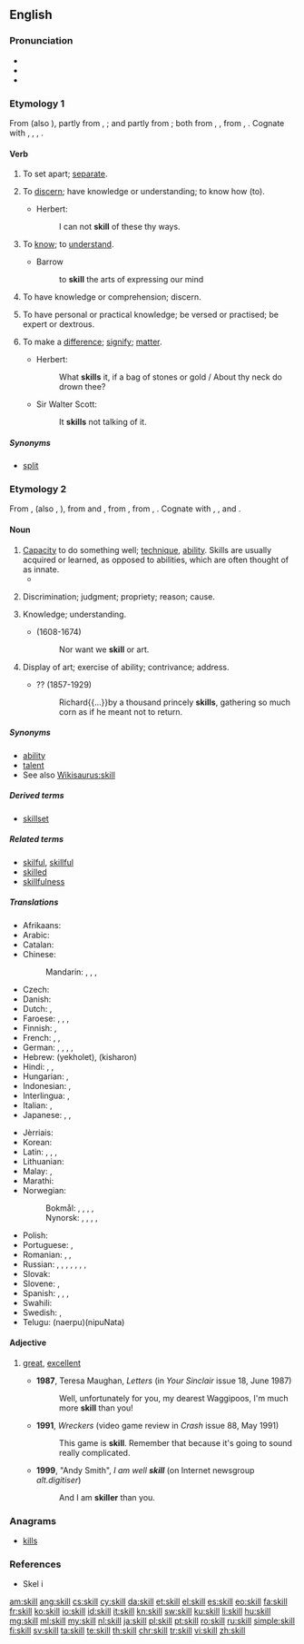 ==English==
{{wikipedia}}

===Pronunciation===
* {{IPA|/skɪl/}}
* {{audio|en-us-skill.ogg|Audio (US)}}
* {{rhymes|ɪl}}

===Etymology 1===
From {{etyl|enm|en}} {{term|skilen|lang=enm}} (also {{term|schillen|lang=enm}}), partly from {{etyl|ang|en}} {{term|scylian|lang=ang}}, {{term|scielian||to separate, part, divide off|lang=ang}}; and partly from {{etyl|non|en}} {{term|skilja||to divide, separate|lang=non}}; both from {{etyl|gem-pro|en}} {{term/t|gem-pro|*skilōną}}, {{term/t|gem-pro|*skiljaną||to divide, limit}}, from {{etyl|ine-pro|en}} {{term/t|ine-pro|*(s)kalǝ-}}, {{term/t|ine-pro|*(s)kelǝ-||to split, cut}}. Cognate with {{etyl|da|-}} {{term|skille||to separate, discard|lang=da}}, {{etyl|sv|-}} {{term|skilja||to distinguish, differentiate, part|lang=sv}}, {{etyl|is|-}} {{term|skilja||to understand|lang=is}}, {{etyl|nl|-}} {{term|schelen||to make a difference|lang=nl}}.

====Verb====
{{en-verb}}

# {{context|transitive|lang=en}} To set apart; [[separate]].
# {{context|transitive|chiefly|dialectal|lang=en}} To [[discern]]; have knowledge or understanding; to know how (to).
#* {{rfdate}} Herbert:
#*: I can not '''skill''' of these thy ways.
# {{context|transitive|lang=en}} To [[know]]; to [[understand]].
#* Barrow
#*: to '''skill''' the arts of expressing our mind
# {{context|intransitive|lang=en}} To have knowledge or comprehension; discern.
# {{context|intransitive|lang=en}} To have personal or practical knowledge; be versed or practised; be expert or dextrous.
# {{context|intransitive|archaic|lang=en}} To make a [[difference]]; [[signify]]; [[matter]].
#* {{rfdate}} Herbert:
#*: What '''skills''' it, if a bag of stones or gold / About thy neck do drown thee?
#* {{rfdate}} Sir Walter Scott:
#*: It '''skills''' not talking of it.

=====Synonyms=====
* {{sense|separate}}  [[split]] {{context|call management systems|lang=en}}

===Etymology 2===
From {{etyl|enm|en}} {{term|skill|lang=enm}}, {{term|skille|lang=enm}} (also {{term|schil|lang=enm}}, {{term|schile|lang=enm}}), from {{etyl|ang|en}} {{term/t|ang|*scile}} and {{etyl|non|en}} {{term|skil||a distinction, discernment, knowledge|lang=non}}, from {{etyl|gem-pro|en}} {{term/t|gem-pro|*skilin||separation, limit}}, from {{etyl|ine-pro|en}} {{term/t|ine-pro|*(s)kalǝ-}}, {{term/t|ine-pro|*(s)kelǝ-||to split, cut}}. Cognate with {{etyl|da|-}} {{term|skel||a separation, boundary, divide|lang=da}}, {{etyl|sv|-}} {{term|skäl||reason|lang=sv}}, {{etyl|nl|-}} {{term|verschil||difference|lang=nl}} and {{term|schillen||pos=v|to sperate the outer layer (''schil'') from the product|lang=nl}}.

====Noun====
{{en-noun|~}}

# [[capacity|Capacity]] to do something well; [[technique]], [[ability]]. Skills are usually acquired or learned, as opposed to abilities, which are often thought of as innate.
#*{{quote-magazine|date=2013-12-06|author={{w|Simon Hoggart}}
|volume=189|issue=26|page=43|magazine={{w|The Guardian Weekly}}
|title=[http://www.theguardian.com/crosswords/2013/nov/26/araucaria-puzzle-crossword-master-dies Araucaria's last puzzle: crossword master dies]
|passage=The '''skill''' was not in creating a grid full of words, but in producing clues cryptic enough to baffle the puzzler, yet constructed so honestly that they could be solved by any intelligent person who knew the conventions.}}
# {{context|obsolete|lang=en}} Discrimination; judgment; propriety; reason; cause.
#: {{rfquotek|Shakespeare}}
# {{context|obsolete|lang=en}} Knowledge; understanding.
#* {{w|John Milton}} (1608-1674)
#*: Nor want we '''skill''' or art.
#: {{rfquotek|Spenser}}
# {{context|obsolete|lang=en}} Display of art; exercise of ability; contrivance; address.
#* {{w|Henry Blake Fuller}}?? (1857-1929)
#*: Richard{{...}}by a thousand princely '''skills''', gathering so much corn as if he meant not to return.

=====Synonyms=====
* [[ability]]
* [[talent]]
* See also [[Wikisaurus:skill]]

=====Derived terms=====
* [[skillset]]

=====Related terms=====
* [[skilful]], [[skillful]]
* [[skilled]]
* [[skillfulness]]

=====Translations=====
{{trans-top|capacity to do something well}}
* Afrikaans: {{t|af|vaardigheid}}
* Arabic: {{t|ar|مهارة|f|tr=mahaara}}
* Catalan: {{t+|ca|habilitat|f}}
* Chinese:
*: Mandarin: {{t+|cmn|技巧|tr=jìqiǎo|sc=Hani}}, {{t+|cmn|技能|tr=jìnéng|sc=Hani}}, {{t+|cmn|技術|sc=Hani}}, {{t+|cmn|技术|tr=jìshù|sc=Hani}}
* Czech: {{t+|cs|schopnost|f}}
* Danish: {{t|da|færdighed|c}}
* Dutch: {{t+|nl|bekwaamheid|f}}, {{t+|nl|vaardigheid|f}}
* Faroese: {{t|fo|kynstur|m}}, {{t|fo|kunstur|m}}, {{t|fo|hegni|n}}, {{t|fo|fimi|n}}
* Finnish: {{t+|fi|taito}}, {{t+|fi|kyky}}
* French: {{t+|fr|habileté|f}}, {{t+|fr|don|m}}, {{t+|fr|capacité|f}}
* German: {{t+|de|Geschicklichkeit|f}}, {{t+|de|Fähigkeit|f}}, {{t+|de|Kunst|f}}, {{t+|de|Talent|n}}, {{t+|de|Fertigkeit|f}}
* Hebrew: {{t|he|יכולת}} (yekholet), {{t|he|כישרון}} (kisharon)
* Hindi: {{t|hi|कुशलता|f|tr=kuśaltā|sc=Deva}}, {{t|hi|कौशल|tr=kauśal|sc=Deva}}, {{t|hi|निपुणता|tr=nipuṇtā|sc=Deva}}
* Hungarian: {{t+|hu|ügyesség}}, {{t+|hu|hozzáértés}}
* Indonesian: {{t+|id|mampu|alt=kemampuan}}, {{t+|id|ahli|alt=keahlian}}
* Interlingua: {{t|ia|habilitate}}, {{t|ia|talento}}
* Italian: {{t+|it|abilità|f}}, {{t+|it|capacità|f}}
* Japanese: {{t+|ja|スキル|tr=sukiru}}, {{t+|ja|技能|tr=ぎのう, ginō}}, {{t+|ja|技術|tr=ぎじゅつ, gijutsu}}
{{trans-mid}}
* Jèrriais: {{t|roa-jer|agenceté|f}}
* Korean: {{t+|ko|기술|tr=gisul|sc=Hang}}
* Latin: {{t|la|habilitas|f}}, {{t|la|peritia|f}}, {{t+|la|potestas|f}}, {{t|la|potentia}}
* Lithuanian: {{t|lt|įgūdis|m}}
* Malay: {{t|ms|kemahiran}}, {{t|ms|skil}}
* Marathi: {{t|mr|कौशल्य|n|tr=kaushalya|sc=Deva}}
* Norwegian:
*: Bokmål: {{t|no|dugleik|m}}, {{t+|no|dyktighet|m|f}}, {{t+|no|evne|m|f}}, {{t|no|ferdighet|m|f}}, {{t|no|talent|n}}
*: Nynorsk: {{t|no|dugleik|m}}, {{t|no|dyktigheit|f}}, {{t+|no|evne|f}}, {{t|no|ferdigheit|f}}, {{t|no|talent|n}}
* Polish: {{t+|pl|umiejętność|f}}
* Portuguese: {{t+|pt|habilidade|f}}, {{t+|pt|talento|m}}
* Romanian: {{t+|ro|abilitate|f}}, {{t+|ro|pricepere|f}}, {{t|ro|talent|n}}
* Russian: {{t+|ru|умение|n|tr=uménije}}, {{t+|ru|навык|m|tr=návyk}}, {{t+|ru|мастерство|n|tr=masterstvó}}, {{t+|ru|сноровка|f|tr=snoróvka}}, {{t+|ru|искусство|n|tr=iskússtvo}}, {{t+|ru|способность|f|tr=sposóbnost'}}, {{t+|ru|талант|m|tr=talánt}}, {{t+|ru|дар|m|tr=dar}}
* Slovak: {{t|sk|schopnosť|f}}
* Slovene: {{t|sl|spretnost|f}}, {{t|sl|veščina|f}}
* Spanish: {{t+|es|habilidad|f}}, {{t+|es|talento|m}}, {{t+|es|destreza|f}}, {{t+|es|maña|f}}
* Swahili: {{t+|sw|uhodari}}
* Swedish: {{t+|sv|skicklighet|c}}, {{t+|sv|färdighet}}
* Telugu: {{t+|te|నేర్పు}}(naerpu){{t+|te|నిపుణత}}(nipuNata)
{{trans-bottom}}

====Adjective====
{{en-adj}}

# {{context|UK|slang|lang=en}} [[great]], [[excellent]]
#* '''1987''', Teresa Maughan, ''Letters'' (in ''Your Sinclair'' issue 18, June 1987)
#*: Well, unfortunately for you, my dearest Waggipoos, I'm much more '''skill''' than you!
#* '''1991''', ''Wreckers'' (video game review in ''Crash'' issue 88, May 1991)
#*: This game is '''skill'''. Remember that because it's going to sound really complicated.
#* '''1999''', "Andy Smith", ''I am well '''skill''''' (on Internet newsgroup ''alt.digitiser'')
#*: And I am '''skiller''' than you.

===Anagrams===
* [[kills]]

===References===
* Skel i {{R:ODS online}}

[[am:skill]]
[[ang:skill]]
[[cs:skill]]
[[cy:skill]]
[[da:skill]]
[[et:skill]]
[[el:skill]]
[[es:skill]]
[[eo:skill]]
[[fa:skill]]
[[fr:skill]]
[[ko:skill]]
[[io:skill]]
[[id:skill]]
[[it:skill]]
[[kn:skill]]
[[sw:skill]]
[[ku:skill]]
[[li:skill]]
[[hu:skill]]
[[mg:skill]]
[[ml:skill]]
[[my:skill]]
[[nl:skill]]
[[ja:skill]]
[[pl:skill]]
[[pt:skill]]
[[ro:skill]]
[[ru:skill]]
[[simple:skill]]
[[fi:skill]]
[[sv:skill]]
[[ta:skill]]
[[te:skill]]
[[th:skill]]
[[chr:skill]]
[[tr:skill]]
[[vi:skill]]
[[zh:skill]]